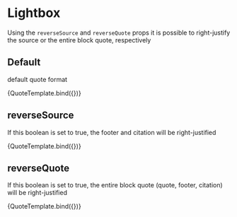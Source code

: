 
<Meta title="Components/Lightbox/Justification" component={Lightbox} />


# Lightbox

Using the `reverseSource` and `reverseQuote` props it is possible to right-justify the source or the entire block quote, respectively

## Default

default quote format

<Canvas>
  <Story
    name="Default"
    args={{
      children: 'Yeah, I said it, and you can quote me on that!',
      reverseQuote: false,
      reverseSource: false,
      footer: 'quote from man quoted',
      cite: 'journal',
    }}
  >
    {QuoteTemplate.bind({})}
  </Story>
</Canvas>

## reverseSource

If this boolean is set to true, the footer and citation will be right-justified

<Canvas>
  <Story
    name="reverseQuote"
    args={{
      children: 'Yeah, I said it, and you can quote me on that!',
      reverseQuote: false,
      reverseSource: true,
      footer: 'quote from man quoted',
      cite: 'journal',
    }}
  >
    {QuoteTemplate.bind({})}
  </Story>
</Canvas>

## reverseQuote

If this boolean is set to true, the entire block quote (quote, footer, citation) will be right-justified

<Canvas>
  <Story
    name="reverseSource"
    args={{
      children: 'Yeah, I said it, and you can quote me on that!',
      reverseQuote: true,
      reverseSource: false,
      footer: 'quote from man quoted',
      cite: 'journal',
    }}
  >
    {QuoteTemplate.bind({})}
  </Story>
</Canvas>
